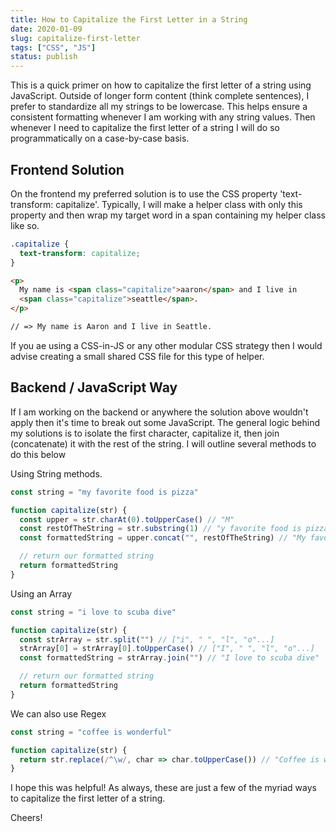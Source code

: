```yaml
---
title: How to Capitalize the First Letter in a String
date: 2020-01-09
slug: capitalize-first-letter
tags: ["CSS", "JS"]
status: publish
---
```


This is a quick primer on how to capitalize the first letter of a string using JavaScript. Outside of longer form content (think complete sentences), I prefer to standardize all my strings to be lowercase. This helps ensure a consistent formatting whenever I am working with any string values. Then whenever I need to capitalize the first letter of a string I will do so programmatically on a case-by-case basis.

## Frontend Solution

On the frontend my preferred solution is to use the CSS property 'text-transform: capitalize'. Typically, I will make a helper class with only this property and then wrap my target word in a span containing my helper class like so.

```css
.capitalize {
  text-transform: capitalize;
}
```

```html
<p>
  My name is <span class="capitalize">aaron</span> and I live in
  <span class="capitalize">seattle</span>.
</p>

// => My name is Aaron and I live in Seattle.
```

If you ae using a CSS-in-JS or any other modular CSS strategy then I would advise creating a small shared CSS file for this type of helper.

## Backend / JavaScript Way

If I am working on the backend or anywhere the solution above wouldn't apply then it's time to break out some JavaScript. The general logic behind my solutions is to isolate the first character, capitalize it, then join (concatenate) it with the rest of the string. I will outline several methods to do this below

Using String methods.

```js
const string = "my favorite food is pizza"

function capitalize(str) {
  const upper = str.charAt(0).toUpperCase() // "M"
  const restOfTheString = str.substring(1) // "y favorite food is pizza"
  const formattedString = upper.concat("", restOfTheString) // "My favorite food is pizza"

  // return our formatted string
  return formattedString
}
```

Using an Array

```js
const string = "i love to scuba dive"

function capitalize(str) {
  const strArray = str.split("") // ["i", " ", "l", "o"...]
  strArray[0] = strArray[0].toUpperCase() // ["I", " ", "l", "o"...]
  const formattedString = strArray.join("") // "I love to scuba dive"

  // return our formatted string
  return formattedString
}
```

We can also use Regex

```js
const string = "coffee is wonderful"

function capitalize(str) {
  return str.replace(/^\w/, char => char.toUpperCase()) // "Coffee is wonderful"
}
```

I hope this was helpful! As always, these are just a few of the myriad ways to capitalize the first letter of a string.

Cheers!
